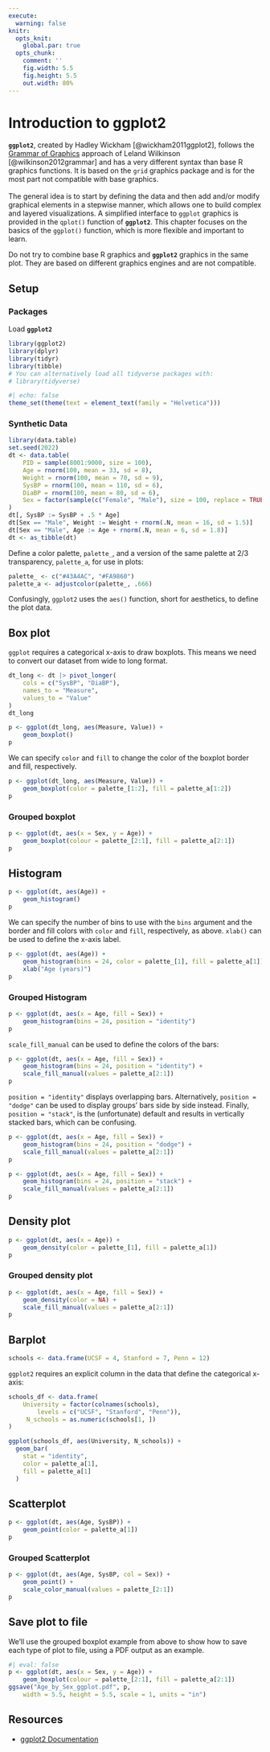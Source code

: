 ```yaml
---
execute: 
  warning: false
knitr:
  opts_knit:
    global.par: true
  opts_chunk: 
    comment: ''
    fig.width: 5.5
    fig.height: 5.5
    out.width: 80%
---
```

# Introduction to **ggplot2** {#sec-ggplot2}

**`ggplot2`**, created by Hadley Wickham [@wickham2011ggplot2], follows the 
[Grammar of Graphics](https://www.springer.com/statistics/computational/book/978-0-387-24544-7) 
approach of Leland Wilkinson [@wilkinson2012grammar] and has a very different 
syntax than base R graphics functions. It is based on the `grid` graphics package and is
for the most part not compatible with base graphics.
<br><br>
The general idea is to start by defining the data and then add and/or modify 
graphical elements in a stepwise manner, which allows one to build complex and 
layered visualizations. A simplified interface to `ggplot` graphics is provided 
in the `qplot()` function of **`ggplot2`**. This chapter focuses on the basics of the
`ggplot()` function, which is more flexible and important to learn.

::: callout-warning
Do not try to combine base R graphics and **`ggplot2`** graphics in the same plot.
They are based on different graphics engines and are not compatible.
:::

## Setup

### Packages

Load **`ggplot2`**

```r
library(ggplot2)
library(dplyr)
library(tidyr)
library(tibble)
# You can alternatively load all tidyverse packages with:
# library(tidyverse)
```

```r
#| echo: false
theme_set(theme(text = element_text(family = "Helvetica")))
```

### Synthetic Data

```r
library(data.table)
set.seed(2022)
dt <- data.table(
    PID = sample(8001:9000, size = 100),
    Age = rnorm(100, mean = 33, sd = 8),
    Weight = rnorm(100, mean = 70, sd = 9),
    SysBP = rnorm(100, mean = 110, sd = 6),
    DiaBP = rnorm(100, mean = 80, sd = 6),
    Sex = factor(sample(c("Female", "Male"), size = 100, replace = TRUE))
)
dt[, SysBP := SysBP + .5 * Age]
dt[Sex == "Male", Weight := Weight + rnorm(.N, mean = 16, sd = 1.5)]
dt[Sex == "Male", Age := Age + rnorm(.N, mean = 6, sd = 1.8)]
dt <- as_tibble(dt)
```

Define a color palette, `palette_`, and a version of the same palette at 2/3 
transparency, `palette_a`, for use in plots:

```r
palette_ <- c("#43A4AC", "#FA9860")
palette_a <- adjustcolor(palette_, .666)
```

::: callout-note
Confusingly, `ggplot2` uses the `aes()` function, short for aesthetics, to define the 
plot data.
:::

## Box plot

`ggplot` requires a categorical x-axis to draw boxplots. This means 
we need to convert our dataset from wide to long format.

```r
dt_long <- dt |> pivot_longer(
    cols = c("SysBP", "DiaBP"),
    names_to = "Measure",
    values_to = "Value"
)
dt_long
```

```r
p <- ggplot(dt_long, aes(Measure, Value)) + 
    geom_boxplot()
p
```

We can specify `color` and `fill` to change the color of the boxplot border and
fill, respectively.

```r
p <- ggplot(dt_long, aes(Measure, Value)) + 
    geom_boxplot(color = palette_[1:2], fill = palette_a[1:2])
p
```

### Grouped boxplot

```r
p <- ggplot(dt, aes(x = Sex, y = Age)) + 
    geom_boxplot(colour = palette_[2:1], fill = palette_a[2:1])
p
```

## Histogram

```r
p <- ggplot(dt, aes(Age)) + 
    geom_histogram()
p
```

We can specify the number of bins to use with the `bins` argument and the border and
fill colors with `color` and `fill`, respectively, as above. `xlab()` can be used to
define the x-axis label.

```r
p <- ggplot(dt, aes(Age)) + 
    geom_histogram(bins = 24, color = palette_[1], fill = palette_a[1]) +
    xlab("Age (years)")
p
```

### Grouped Histogram

```r
p <- ggplot(dt, aes(x = Age, fill = Sex)) + 
    geom_histogram(bins = 24, position = "identity")
p
```

`scale_fill_manual` can be used to define the colors of the bars:

```r
p <- ggplot(dt, aes(x = Age, fill = Sex)) + 
    geom_histogram(bins = 24, position = "identity") +
    scale_fill_manual(values = palette_a[2:1])
p
```

`position = "identity"` displays overlapping bars. Alternatively, `position = "dodge"` can be used to display groups' bars side by side instead. Finally, `position = "stack"`, is the (unfortunate) default and results in vertically stacked bars, which can be
confusing.

```r
p <- ggplot(dt, aes(x = Age, fill = Sex)) + 
    geom_histogram(bins = 24, position = "dodge") +
    scale_fill_manual(values = palette_a[2:1])
p
```

```r
p <- ggplot(dt, aes(x = Age, fill = Sex)) + 
    geom_histogram(bins = 24, position = "stack") +
    scale_fill_manual(values = palette_a[2:1])
p
```

## Density plot

```r
p <- ggplot(dt, aes(x = Age)) + 
    geom_density(color = palette_[1], fill = palette_a[1])
p
```

### Grouped density plot

```r
p <- ggplot(dt, aes(x = Age, fill = Sex)) + 
    geom_density(color = NA) +
    scale_fill_manual(values = palette_a[2:1])
p
```

## Barplot

```r
schools <- data.frame(UCSF = 4, Stanford = 7, Penn = 12)
```

`ggplot2` requires an explicit column in the data that define the categorical 
x-axis:

```r
schools_df <- data.frame(
    University = factor(colnames(schools), 
        levels = c("UCSF", "Stanford", "Penn")),
     N_schools = as.numeric(schools[1, ])
)
```

```r
ggplot(schools_df, aes(University, N_schools)) +
  geom_bar(
    stat = "identity",
    color = palette_a[1],
    fill = palette_a[1]
  )
```

## Scatterplot

```r
p <- ggplot(dt, aes(Age, SysBP)) +
    geom_point(color = palette_a[1])
p
```

### Grouped Scatterplot

```r
p <- ggplot(dt, aes(Age, SysBP, col = Sex)) +
    geom_point() +
    scale_color_manual(values = palette_[2:1])
p
```

## Save plot to file

We'll use the grouped boxplot example from above to show how to save each type of plot
to file, using a PDF output as an example.

```r
#| eval: false
p <- ggplot(dt, aes(x = Sex, y = Age)) + 
    geom_boxplot(colour = palette_[2:1], fill = palette_a[2:1])
ggsave("Age_by_Sex_ggplot.pdf", p,
    width = 5.5, height = 5.5, scale = 1, units = "in")
```

## Resources

- [ggplot2 Documentation](https://ggplot2.tidyverse.org/)
